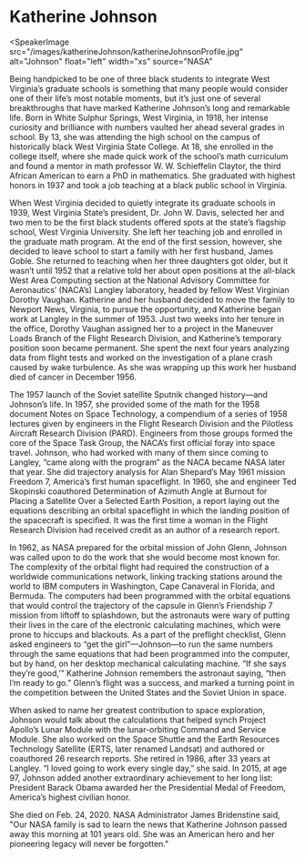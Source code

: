 <Speaker name="Katherine Johnson" voice="female" />

# Katherine Johnson

<SpeakerImage
  src="/images/katherineJohnson/katherineJohnsonProfile.jpg"
  alt="Johnson"
  float="left"
  width="xs"
  source="NASA"
></SpeakerImage>

Being handpicked to be one of three black students to integrate West Virginia’s graduate schools is something that many people would consider one of their life’s most notable moments, but it’s just one of several breakthroughs that have marked Katherine Johnson’s long and remarkable life. Born in White Sulphur Springs, West Virginia, in 1918, her intense curiosity and brilliance with numbers vaulted her ahead several grades in school. By 13, she was attending the high school on the campus of historically black West Virginia State College. At 18, she enrolled in the college itself, where she made quick work of the school’s math curriculum and found a mentor in math professor W. W. Schieffelin Claytor, the third African American to earn a PhD in mathematics. She graduated with highest honors in 1937 and took a job teaching at a black public school in Virginia.

When West Virginia decided to quietly integrate its graduate schools in 1939, West Virginia State’s president, Dr. John W. Davis, selected her and two men to be the first black students offered spots at the state’s flagship school, West Virginia University. She left her teaching job and enrolled in the graduate math program. At the end of the first session, however, she decided to leave school to start a family with her first husband, James Goble. She returned to teaching when her three daughters got older, but it wasn’t until 1952 that a relative told her about open positions at the all-black West Area Computing section at the National Advisory Committee for Aeronautics’ (NACA’s) Langley laboratory, headed by fellow West Virginian Dorothy Vaughan. Katherine and her husband decided to move the family to Newport News, Virginia, to pursue the opportunity, and Katherine began work at Langley in the summer of 1953. Just two weeks into her tenure in the office, Dorothy Vaughan assigned her to a project in the Maneuver Loads Branch of the Flight Research Division, and Katherine’s temporary position soon became permanent. She spent the next four years analyzing data from flight tests and worked on the investigation of a plane crash caused by wake turbulence. As she was wrapping up this work her husband died of cancer in December 1956.

The 1957 launch of the Soviet satellite Sputnik changed history—and Johnson’s life. In 1957, she provided some of the math for the 1958 document Notes on Space Technology, a compendium of a series of 1958 lectures given by engineers in the Flight Research Division and the Pilotless Aircraft Research Division (PARD). Engineers from those groups formed the core of the Space Task Group, the NACA’s first official foray into space travel. Johnson, who had worked with many of them since coming to Langley, “came along with the program” as the NACA became NASA later that year. She did trajectory analysis for Alan Shepard’s May 1961 mission Freedom 7, America’s first human spaceflight. In 1960, she and engineer Ted Skopinski coauthored Determination of Azimuth Angle at Burnout for Placing a Satellite Over a Selected Earth Position, a report laying out the equations describing an orbital spaceflight in which the landing position of the spacecraft is specified. It was the first time a woman in the Flight Research Division had received credit as an author of a research report.

In 1962, as NASA prepared for the orbital mission of John Glenn, Johnson was called upon to do the work that she would become most known for. The complexity of the orbital flight had required the construction of a worldwide communications network, linking tracking stations around the world to IBM computers in Washington, Cape Canaveral in Florida, and Bermuda. The computers had been programmed with the orbital equations that would control the trajectory of the capsule in Glenn’s Friendship 7 mission from liftoff to splashdown, but the astronauts were wary of putting their lives in the care of the electronic calculating machines, which were prone to hiccups and blackouts. As a part of the preflight checklist, Glenn asked engineers to “get the girl”—Johnson—to run the same numbers through the same equations that had been programmed into the computer, but by hand, on her desktop mechanical calculating machine. “If she says they’re good,’” Katherine Johnson remembers the astronaut saying, “then I’m ready to go.” Glenn’s flight was a success, and marked a turning point in the competition between the United States and the Soviet Union in space.

When asked to name her greatest contribution to space exploration, Johnson would talk about the calculations that helped synch Project Apollo’s Lunar Module with the lunar-orbiting Command and Service Module. She also worked on the Space Shuttle and the Earth Resources Technology Satellite (ERTS, later renamed Landsat) and authored or coauthored 26 research reports. She retired in 1986, after 33 years at Langley. “I loved going to work every single day,” she said. In 2015, at age 97, Johnson added another extraordinary achievement to her long list: President Barack Obama awarded her the Presidential Medal of Freedom, America’s highest civilian honor.

She died on Feb. 24, 2020. NASA Administrator James Bridenstine said, "Our NASA family is sad to learn the news that Katherine Johnson passed away this morning at 101 years old. She was an American hero and her pioneering legacy will never be forgotten."
